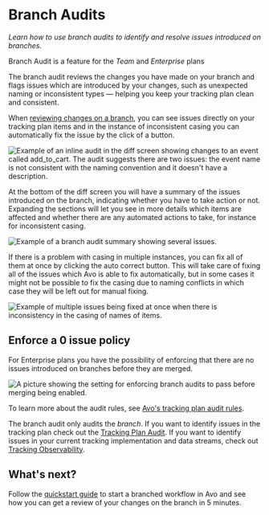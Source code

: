 
# Branch Audits

_Learn how to use branch audits to identify and resolve issues introduced on branches._

<Callout>Branch Audit is a feature for the _Team_ and _Enterprise_ plans</Callout>

The branch audit reviews the changes you have made on your branch and flags issues which are introduced by your changes, such as unexpected naming or inconsistent types — helping you keep your tracking plan clean and consistent.

When [reviewing changes on a branch](/workspace/branches#review-branch-changes), you can see issues directly on your tracking plan items and in the instance of inconsistent casing you can automatically fix the issue by the click of a button.

![Example of an inline audit in the diff screen showing changes to an event called add_to_cart. The audit suggests there are two issues: the event name is not consistent with the naming convention and it doesn't have a description.](/images/audit/inline-audit.png)

At the bottom of the diff screen you will have a summary of the issues introduced on the branch, indicating whether you have to take action or not. Expanding the sections will let you see in more details which items are affected and whether there are any automated actions to take, for instance for inconsistent casing.

![Example of a branch audit summary showing several issues.](/images/audit/branch-audit-summary.png)

If there is a problem with casing in multiple instances, you can fix all of them at once by clicking the auto correct button. This will take care of fixing all of the issues which Avo is able to fix automatically, but in some cases it might not be possible to fix the casing due to naming conflicts in which case they will be left out for manual fixing.

![Example of multiple issues being fixed at once when there is inconsistency in the casing of names of items.](/images/audit/auto-correct.png)

## Enforce a 0 issue policy

For Enterprise plans you have the possibility of enforcing that there are no issues introduced on branches before they are merged.

![A picture showing the setting for enforcing branch audits to pass before merging being enabled.](/images/audit/enforce-branch-audit.png)

To learn more about the audit rules, see [Avo's tracking plan audit rules](/audit/rules).

<Callout>The branch audit only audits the _branch_. If you want to identify issues in the tracking plan check out the [Tracking Plan Audit](/audit/overview). If you want to identify issues in your current tracking implementation and data streams, check out [Tracking Observability](/workspace/inspector).</Callout>

## What's next?

Follow the [quickstart guide](/workspace/branches) to start a branched workflow in Avo and see how you can get a review of your changes on the branch in 5 minutes.
